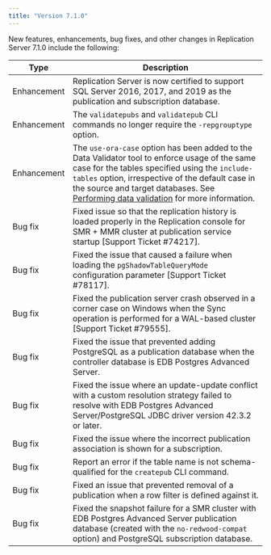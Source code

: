 ```yaml
---
title: "Version 7.1.0"
---
```



New features, enhancements, bug fixes, and other changes in Replication Server 7.1.0 include the following:

| Type        | Description |
| ----------- |------------ |
| Enhancement | Replication Server is now certified to support SQL Server 2016, 2017, and 2019 as the publication and subscription database. |
| Enhancement | The `validatepubs` and `validatepub` CLI commands no longer require the `-repgrouptype` option. |
| Enhancement | The `use-ora-case` option has been added to the Data Validator tool to enforce usage of the same case for the tables specified using the `include-tables` option, irrespective of the default case in the source and target databases. See [Performing data validation](../09_data_validator/02_perform_datavalidation) for more information. |
| Bug fix | Fixed issue so that the replication history is loaded properly in the Replication console for SMR + MMR cluster at publication service startup [Support Ticket #74217]. |
| Bug fix | Fixed the issue that caused a failure when loading the `pgShadowTableQueryMode` configuration parameter [Support Ticket #78117]. |
| Bug fix | Fixed the publication server crash observed in a corner case on Windows when the Sync operation is performed for a WAL-based cluster [Support Ticket #79555].|
| Bug fix | Fixed the issue that prevented adding PostgreSQL as a publication database when the controller database is EDB Postgres Advanced Server. |
| Bug fix | Fixed the issue where an update-update conflict with a custom resolution strategy failed to resolve with EDB Postgres Advanced Server/PostgreSQL JDBC driver version 42.3.2 or later. |
| Bug fix | Fixed the issue where the incorrect publication association is shown for a subscription. |
| Bug fix | Report an error if the table name is not schema-qualified for the `createpub` CLI command. |
| Bug fix | Fixed an issue that prevented removal of a publication when a row filter is defined against it. |
| Bug fix | Fixed the snapshot failure for a SMR cluster with EDB Postgres Advanced Server publication database (created with the `no-redwood-compat` option) and PostgreSQL subscription database. |


